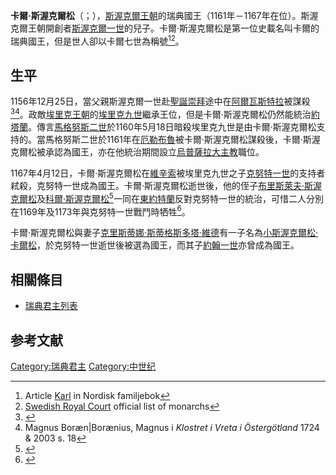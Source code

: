 {{Infobox royalty
| name         = 卡爾七世
| image        = Carl_I_of_Sweden_seal_c_1165_detail.jpg
| image_size   =
| alt          = 
| caption      = 卡爾七世在紋章的圖像。
| succession   = [[瑞典君主|瑞典國王]]
| reign        = 1161年－1167年
| predecessor = [[馬格努斯·亨里克松|馬格努斯二世]]
| successor   = [[克努特·埃里克松|克努特一世]]
| spouse= [[克里斯蒂娜·斯蒂格斯多塔·維德|克里斯蒂娜·斯蒂格斯多塔·維德]]
| spouse-type  =妻子
| consort      =
| issue        = 
| issue-link   = 
| issue-pipe   = 
| full name    =
| era name     = 
| era dates    = 
| posthumous name = 
| temple name  = 
| house        =[[斯渥克爾王朝|斯渥克爾王朝]]
| father       =[[老斯渥克爾|斯渥克爾一世]]
| mother       =[[烏爾夫韋德·哈康斯多塔|烏爾夫韋德·哈康斯多塔]]
| birth_date   =約1130年
| birth_place  =
| death_date   =1161年
| death_place  = 
| burial_date  = 
| burial_place =
| occupation   = 
| signature    = 
| religion     = 
}}

'''卡爾·斯渥克爾松'''（{{lang-sv|Karl Sverkersson}}；{{bd|約1130年||1167年|}}），[[斯渥克爾王朝|斯渥克爾王朝]]的瑞典國王（1161年－1167年在位）。斯渥克爾王朝開創者[[老斯渥克爾|斯渥克爾一世]]的兒子。卡爾·斯渥克爾松是第一位史載名叫卡爾的瑞典國王，但是世人卻以卡爾七世為稱號<ref>Article [http://runeberg.org/nfbm/0500.html Karl] {{Wayback|url=http://runeberg.org/nfbm/0500.html |date=20191130120522 }} in Nordisk familjebok</ref><ref>[http://www.royalcourt.se/royalcourt/monarchy/themonarchyinsweden/themonarchsofsweden.4.396160511584257f2180005932.html Swedish Royal Court] {{Wayback|url=http://www.royalcourt.se/royalcourt/monarchy/themonarchyinsweden/themonarchsofsweden.4.396160511584257f2180005932.html |date=20110517101330 }} official list of monarchs</ref>。

== 生平 ==
1156年12月25日，當父親斯渥克爾一世赴[[聖誕|聖誕]][[崇拜|崇拜]]途中在[[阿爾瓦斯特拉|阿爾瓦斯特拉]]被謀殺<ref>{{Cite web |url=http://wadbring.com/historia/undersidor/omberg.htm |title=Södra Omberg med staden Hästholmen |accessdate=2016-12-09 |archive-date=2016-09-20 |archive-url=https://web.archive.org/web/20160920204821/http://wadbring.com/historia/undersidor/omberg.htm |dead-url=no }}</ref><ref>Magnus Boræn|Borænius, Magnus i ''Klostret i Vreta i Östergötland'' 1724 & 2003 s. 18</ref>。政敵[[埃里克王朝|埃里克王朝]]的[[聖埃里克|埃里克九世]]繼承王位，但是卡爾·斯渥克爾松仍然能統治[[約塔蘭|約塔蘭]]。傳言[[馬格努斯·亨里克松|馬格努斯二世]]於1160年5月18日暗殺埃里克九世是由卡爾·斯渥克爾松支持的。當馬格努斯二世於1161年在[[厄勒布魯|厄勒布魯]]被卡爾·斯渥克爾松謀殺後，卡爾·斯渥克爾松被承認為國王，亦在他統治期間設立[[烏普薩拉大主教|烏普薩拉大主教]]職位。

1167年4月12日，卡爾·斯渥克爾松在[[維辛索|維辛索]]被埃里克九世之子[[克努特·埃里克松|克努特一世]]的支持者弒殺，克努特一世成為國王。卡爾·斯渥克爾松逝世後，他的侄子[[布里斯萊夫·斯渥克爾松|布里斯萊夫·斯渥克爾松]]及[[科爾·斯渥克爾松|科爾·斯渥克爾松]]<ref>{{cite web|url=http://www.nad.riksarkivet.se/sbl/Presentation.aspx?id=12185|title=Jon jarl|website=Svenskt biografiskt lexikon|author=Hans Gillingstam|accessdate=10 Oct 2013|archive-url=https://web.archive.org/web/20131012034401/http://www.nad.riksarkivet.se/sbl/Presentation.aspx?id=12185|archive-date=2013-10-12|dead-url=yes}}</ref>一同在[[東約特蘭|東約特蘭]]反對克努特一世的統治，可惜二人分別在1169年及1173年與克努特一世戰鬥時牺牲<ref>{{cite web|author=Hans Gillingstam|title=Kol|website=Svenskt biografiskt lexikon|url=http://www.nad.riksarkivet.se/sbl/Presentation.aspx?id=11708|accessdate=10 Oct 2013|archive-url=https://web.archive.org/web/20131012015249/http://www.nad.riksarkivet.se/sbl/Presentation.aspx?id=11708|archive-date=2013-10-12|dead-url=yes}}</ref>。

卡爾·斯渥克爾松與妻子[[克里斯蒂娜·斯蒂格斯多塔·維德|克里斯蒂娜·斯蒂格斯多塔·維德]]有一子名為[[小斯渥克爾松·卡爾松|小斯渥克爾松·卡爾松]]，於克努特一世逝世後被選為國王，而其子[[約翰一世_(瑞典)|約翰一世]]亦曾成為國王。

== 相關條目 ==
* [[瑞典君主列表|瑞典君主列表]]

== 参考文献 ==
{{Reflist}}

{{s-start}}
{{s-hou|[[斯渥克爾王朝|斯渥克爾王朝]]||約1130年||1167年|name=卡爾七世}}
{{s-reg}}
{{s-bef|before=[[馬格努斯·亨里克松|馬格努斯二世]]}}
{{s-ttl|title=[[瑞典君主列表|瑞典國王]]|years=1161年–1167年}}
{{s-aft|after=[[克努特·埃里克松|克努特一世]]}}
{{s-end}}

{{瑞典君主}}

{{Authority control}}
[[Category:瑞典君主|Category:瑞典君主]]
[[Category:中世纪|Category:中世纪]]